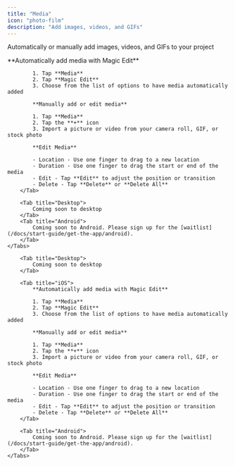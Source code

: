 ```yaml
---
title: "Media"
icon: "photo-film"
description: "Add images, videos, and GIFs"
---
```


Automatically or manually add images, videos, and GIFs to your project

<div id="ios-tab">
    <Tabs>
        <Tab title="iOS">
            **Automatically add media with Magic Edit**

            1. Tap **Media**
            2. Tap **Magic Edit**
            3. Choose from the list of options to have media automatically added

            **Manually add or edit media**

            1. Tap **Media**
            2. Tap the **+** icon
            3. Import a picture or video from your camera roll, GIF, or stock photo

            **Edit Media**

            - Location - Use one finger to drag to a new location
            - Duration - Use one finger to drag the start or end of the media
            - Edit - Tap **Edit** to adjust the position or transition
            - Delete - Tap **Delete** or **Delete All**
        </Tab>

        <Tab title="Desktop">
            Coming soon to desktop
        </Tab>
        <Tab title="Android">
            Coming soon to Android. Please sign up for the [waitlist](/docs/start-guide/get-the-app/android).
        </Tab>
    </Tabs>
</div>


<div id="desktop-tab">
    <Tabs>

        <Tab title="Desktop">
            Coming soon to desktop
        </Tab>

        <Tab title="iOS">
            **Automatically add media with Magic Edit**

            1. Tap **Media**
            2. Tap **Magic Edit**
            3. Choose from the list of options to have media automatically added

            **Manually add or edit media**

            1. Tap **Media**
            2. Tap the **+** icon
            3. Import a picture or video from your camera roll, GIF, or stock photo

            **Edit Media**

            - Location - Use one finger to drag to a new location
            - Duration - Use one finger to drag the start or end of the media
            - Edit - Tap **Edit** to adjust the position or transition
            - Delete - Tap **Delete** or **Delete All**
        </Tab>

        <Tab title="Android">
            Coming soon to Android. Please sign up for the [waitlist](/docs/start-guide/get-the-app/android).
        </Tab>
    </Tabs>
</div>
